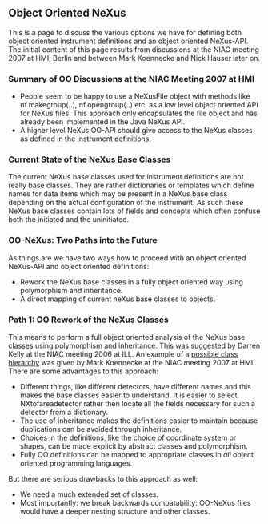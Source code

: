 == Object Oriented NeXus ==
This is a page to discuss the various options we have for defining both object oriented instrument definitions and an object oriented NeXus-API. The initial content of this page results from discussions at the NIAC meeting 2007 at HMI, Berlin and between Mark Koennecke and Nick Hauser later on. 

=== Summary of OO Discussions at the NIAC Meeting 2007 at HMI ===
* People seem to be happy to use a NeXusFile object with methods like nf.makegroup(..), nf.opengroup(..) etc. as a low level object oriented API for NeXus files. This approach only encapsulates the file object and has already been implemented in the Java NeXus API. 
* A higher level NeXus OO-API should give access to the NeXus classes as defined in the instrument definitions. 

=== Current State of the NeXus Base Classes ===
The current NeXus base classes used for instrument definitions are not really base classes. They are rather dictionaries or templates which define names for data items which may be present in a NeXus base class depending on the actual configuration of the instrument. As such these NeXus base classes contain lots of fields and concepts which often confuse both the initiated and the uninitiated.  

=== OO-NeXus: Two Paths into the Future ===
As things are we have two ways how to proceed with an object oriented NeXus-API and object oriented definitions:
* Rework the NeXus base classes in a fully object oriented way using polymorphism and inheritance.
* A direct mapping of current neXus base classes to objects.

=== Path 1: OO Rework of the NeXus Classes ===
This means to perform a full object oriented analysis of the NeXus base classes using polymorphism and inheritance. This was suggested by Darren Kelly at the NIAC meeting 2006 at ILL. An example of a [[media:NeXusOBJ.pdf|possible class hierarchy]] was given by Mark Koennecke at the NIAC meeting 2007 at HMI.   There are some advantages to this approach:
* Different things, like different detectors, have different names and this makes the base classes easier to understand. It is easier to select NXtofareadetector rather then locate all the fields necessary for such a detector from a dictionary. 
* The use of inheritance makes the definitions easier to maintain because duplications can be avoided through inheritance. 
* Choices in the definitions, like the choice of coordinate system or shapes, can be made explicit by abstract classes and polymorphism. 
* Fully OO definitions can be mapped to appropriate classes in  ''all'' object oriented programming languages. 

But there are serious drawbacks to this approach as well:
* We need a much extended set of classes.
* Most importantly: we break backwards compatability: OO-NeXus files would have a deeper nesting structure and other classes.
